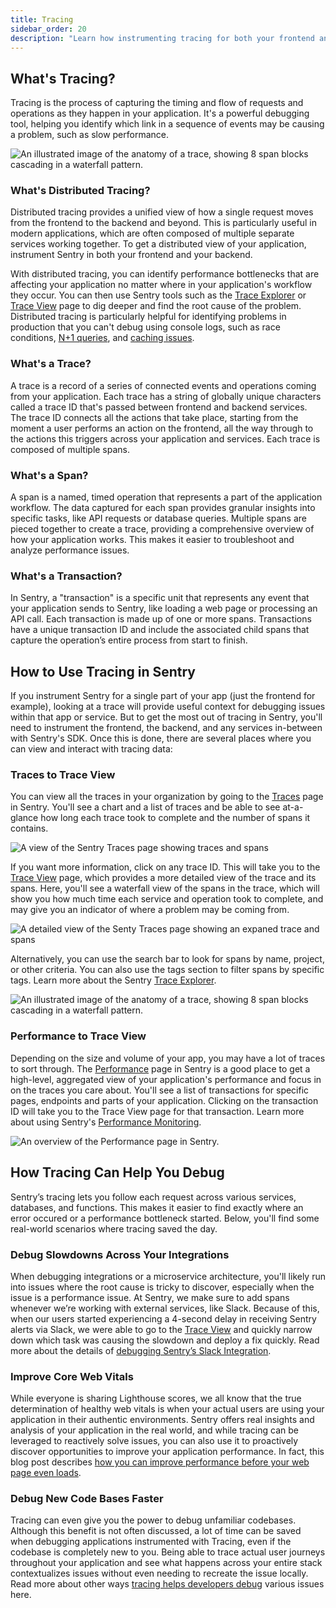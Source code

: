 ```yaml
---
title: Tracing
sidebar_order: 20
description: "Learn how instrumenting tracing for both your frontend and backend can help identify and debug application performance issues. Distributed tracing will allow you to see the impact of errors across your full stack and microservices."
---
```


## What's Tracing?

Tracing is the process of capturing the timing and flow of requests and operations as they happen in your application. It's a powerful debugging tool, helping you identify which link in a sequence of events may be causing a problem, such as slow performance.

![An illustrated image of the anatomy of a trace, showing 8 span blocks cascading in a waterfall pattern.](./img/The-anatomy-of-a-trace.png)

### What's Distributed Tracing?

Distributed tracing provides a unified view of how a single request moves from the frontend to the backend and beyond. This is particularly useful in modern applications, which are often composed of multiple separate services working together. To get a distributed view of your application, instrument Sentry in both your frontend and your backend.

With distributed tracing, you can identify performance bottlenecks that are affecting your application no matter where in your application's workflow they occur. You can then use Sentry tools such as the [Trace Explorer](/product/explore/traces/) or [Trace View](/concepts/key-terms/tracing/trace-view/) page to dig deeper and find the root cause of the problem. Distributed tracing is particularly helpful for identifying problems in production that you can't debug using console logs, such as race conditions, [N+1 queries](/product/issues/issue-details/performance-issues/n-one-queries/), and [caching issues](/product/insights/caches/).

### What's a Trace?

A trace is a record of a series of connected events and operations coming from your application. Each trace has a string of globally unique characters called a trace ID that's passed between frontend and backend services. The trace ID connects all the actions that take place, starting from the moment a user performs an action on the frontend, all the way through to the actions this triggers across your application and services. Each trace is composed of multiple spans.

### What's a Span?
A span is a named, timed operation that represents a part of the application workflow. The data captured for each span provides granular insights into specific tasks, like API requests or database queries. Multiple spans are pieced together to create a trace, providing a comprehensive overview of how your application works. This makes it easier to troubleshoot and analyze performance issues.

### What's a Transaction?

In Sentry, a "transaction" is a specific unit that represents any event that your application sends to Sentry, like loading a web page or processing an API call. Each transaction is made up of one or more spans. Transactions have a unique transaction ID and include the associated child spans that capture the operation’s entire process from start to finish.

## How to Use Tracing in Sentry

If you instrument Sentry for a single part of your app (just the frontend for example), looking at a trace will provide useful context for debugging issues within that app or service. But to get the most out of tracing in Sentry, you'll need to instrument the frontend, the backend, and any services in-between with Sentry's SDK. Once this is done, there are several places where you can view and interact with tracing data:

### Traces to Trace View

You can view all the traces in your organization by going to the [Traces](https://sentry.io/orgredirect/organizations/:orgslug/traces/) page in Sentry. You'll see a chart and a list of traces and be able to see at-a-glance how long each trace took to complete and the number of spans it contains.

![A view of the Sentry Traces page showing traces and spans](./img/Traces-page.png)

If you want more information, click on any trace ID. This will take you to the [Trace View](/concepts/key-terms/tracing/trace-view/) page, which provides a more detailed view of the trace and its spans. Here, you'll see a waterfall view of the spans in the trace, which will show you how much time each service and operation took to complete, and may give you an indicator of where a problem may be coming from. 

![A detailed view of the Senty Traces page showing an expaned trace and spans](./img/Trace-view-page.png)

Alternatively, you can use the search bar to look for spans by name, project, or other criteria. You can also use the tags section to filter spans by specific tags. Learn more about the Sentry [Trace Explorer](/product/explore/traces/).

![An illustrated image of the anatomy of a trace, showing 8 span blocks cascading in a waterfall pattern.](./img/Traces-details-page.png)

### Performance to Trace View

Depending on the size and volume of your app, you may have a lot of traces to sort through. The [Performance](https://sentry.io/orgredirect/organizations/:orgslug/performance/) page in Sentry is a good place to get a high-level, aggregated view of your application's performance and focus in on the traces you care about. You'll see a list of transactions for specific pages, endpoints and parts of your application. Clicking on the transaction ID will take you to the Trace View page for that transaction. Learn more about using Sentry's [Performance Monitoring](/product/performance/).

![An overview of the Performance page in Sentry.](./img/Performance-page.png)

## How Tracing Can Help You Debug

Sentry’s tracing lets you follow each request across various services, databases, and functions. This makes it easier to find exactly where an error occured or a performance bottleneck started. Below, you'll find some real-world scenarios where tracing saved the day.

### Debug Slowdowns Across Your Integrations

When debugging integrations or a microservice architecture, you'll likely run into issues where the root cause is tricky to discover, especially when the issue is a performance issue. At Sentry, we make sure to add spans whenever we’re working with external services, like Slack. Because of this, when our users started experiencing a 4-second delay in receiving Sentry alerts via Slack, we were able to go to the [Trace View](/concepts/key-terms/tracing/trace-view/) and quickly narrow down which task was causing the slowdown and deploy a fix quickly. Read more about the details of [debugging Sentry’s Slack Integration](https://blog.sentry.io/debugging-a-slack-integration-with-sentrys-trace-view/).

### Improve Core Web Vitals

While everyone is sharing Lighthouse scores, we all know that the true determination of healthy web vitals is when your actual users are using your application in their authentic environments. Sentry offers real insights and analysis of your application in the real world, and while tracing can be leveraged to reactively solve issues, you can also use it to proactively discover opportunities to improve your application performance. In fact, this blog post describes [how you can improve performance before your web page even loads](https://blog.sentry.io/how-to-make-your-web-page-faster-before-it-even-loads/).

### Debug New Code Bases Faster

Tracing can even give you the power to debug unfamiliar codebases. Although this benefit is not often discussed, a lot of time can be saved when debugging applications instrumented with Tracing, even if the codebase is completely new to you. Being able to trace actual user journeys throughout your application and see what happens across your entire stack contextualizes issues without even needing to recreate the issue locally. Read more about other ways [tracing helps developers debug](https://blog.sentry.io/everyone-needs-to-know-how-to-trace/) various issues here.

